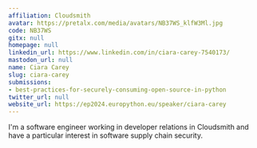 ```yaml
---
affiliation: Cloudsmith
avatar: https://pretalx.com/media/avatars/NB37WS_klfW3Ml.jpg
code: NB37WS
gitx: null
homepage: null
linkedin_url: https://www.linkedin.com/in/ciara-carey-7540173/
mastodon_url: null
name: Ciara Carey
slug: ciara-carey
submissions:
- best-practices-for-securely-consuming-open-source-in-python
twitter_url: null
website_url: https://ep2024.europython.eu/speaker/ciara-carey
---
```


I'm a software engineer working in developer relations in Cloudsmith and have a particular interest in software supply chain security.

